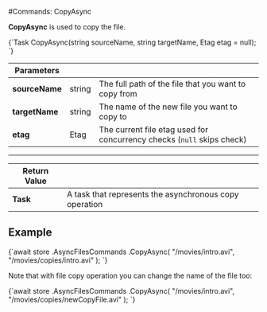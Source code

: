 
#Commands: CopyAsync

**CopyAsync** is used to copy the file.



<TabItem value="copy_1" label="copy_1">
<CodeBlock language="csharp">
{`Task CopyAsync(string sourceName, string targetName, Etag etag = null);
`}
</CodeBlock>
</TabItem>

| Parameters | | |
| ------------- | ------------- | ----- |
| **sourceName** | string | The full path of the file that you want to copy from |
| **targetName** | string | The name of the new file you want to copy to |
| **etag** | Etag | The current file etag used for concurrency checks (`null` skips check) |

---

| Return Value | |
| ------------- | ------------- |
| **Task** | A task that represents the asynchronous copy operation |

## Example

<TabItem value="copy_2" label="copy_2">
<CodeBlock language="csharp">
{`await store
    .AsyncFilesCommands
    .CopyAsync(
        "/movies/intro.avi",
        "/movies/copies/intro.avi"
    );
`}
</CodeBlock>
</TabItem>

Note that with file copy operation you can change the name of the file too:

<TabItem value="copy_3" label="copy_3">
<CodeBlock language="csharp">
{`await store
    .AsyncFilesCommands
    .CopyAsync(
        "/movies/intro.avi",
        "/movies/copies/newCopyFile.avi"
    );
`}
</CodeBlock>
</TabItem>


